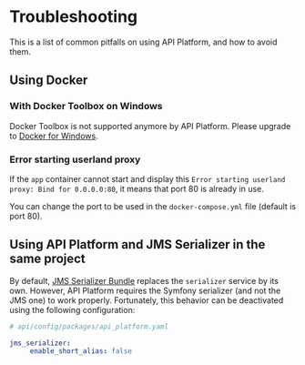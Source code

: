 # Troubleshooting

This is a list of common pitfalls on using API Platform, and how to avoid them.

## Using Docker

### With Docker Toolbox on Windows

Docker Toolbox is not supported anymore by API Platform. Please upgrade to [Docker for Windows](https://www.docker.com/docker-windows).

### Error starting userland proxy

If the `app` container cannot start and display this `Error starting userland proxy: Bind for 0.0.0.0:80`, it means that port 80 is already in use.

You can change the port to be used in the `docker-compose.yml` file (default is port 80).

## Using API Platform and JMS Serializer in the same project

By default, [JMS Serializer Bundle](http://jmsyst.com/bundles/JMSSerializerBundle) replaces the `serializer` service by its own. However, API Platform requires the Symfony serializer (and not the JMS one) to work properly.
Fortunately, this behavior can be deactivated using the following configuration:

```yaml
# api/config/packages/api_platform.yaml

jms_serializer:
     enable_short_alias: false
```
